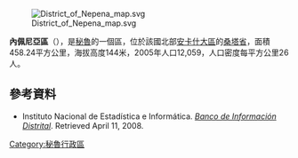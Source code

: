 [[Image:District_of_Nepena_map.svg|right]]

'''內佩尼亞區'''（{{lang-es|Distrito de Nepeña}}），是[[秘魯|秘魯]]的一個區，位於該國北部[[安卡什大區|安卡什大區]]的[[桑塔省|桑塔省]]，面積458.24平方公里，海拔高度144米，2005年人口12,059，人口密度每平方公里26人。

==參考資料==
*{{es icon}} Instituto Nacional de Estadística e Informática. ''[https://web.archive.org/web/20080410165254/http://desa.inei.gob.pe/mapas/bid/ Banco de Información Distrital]''. Retrieved April 11, 2008.

{{coord|9|10|01|S|78|22|59|W|type:adm3rd_source:kolossus-itwiki|display=title}}

{{Peru-geo-stub}}
[[Category:秘魯行政區|Category:秘魯行政區]]